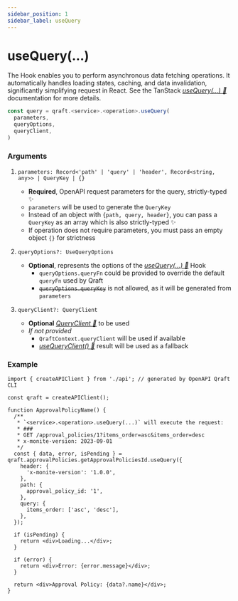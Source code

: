 ```yaml
---
sidebar_position: 1
sidebar_label: useQuery
---
```


# useQuery(...)

The Hook enables you to perform asynchronous data fetching operations.
It automatically handles loading states, caching, and data invalidation,
significantly simplifying request in React.
See the TanStack [_useQuery(...) 🌴_](https://tanstack.com/query/latest/docs/framework/react/reference/useQuery)
documentation for more details.

```ts
const query = qraft.<service>.<operation>.useQuery(
  parameters,
  queryOptions,
  queryClient,
)
```

### Arguments

1. `parameters: Record<'path' | 'query' | 'header', Record<string, any>> | QueryKey | {}`
   - **Required**, OpenAPI request parameters for the query, strictly-typed ✨
   - `parameters` will be used to generate the `QueryKey`
   - Instead of an object with `{path, query, header}`, you can pass a `QueryKey` as an array
     which is also strictly-typed ✨
   - If operation does not require parameters, you must pass an empty object `{}` for strictness

2. `queryOptions?: UseQueryOptions`
   - **Optional**, represents the options of the [_useQuery(...) 🌴_](https://tanstack.com/query/latest/docs/framework/react/reference/useQuery) Hook
     - `queryOptions.queryFn` could be provided to override the default `queryFn` used by Qraft
     - ~~`queryOptions.queryKey`~~ is not allowed, as it will be generated from `parameters`

3. `queryClient?: QueryClient`
   - **Optional** [_QueryClient 🌴_](https://tanstack.com/query/latest/docs/reference/QueryClient) to be used
   - _If not provided_
     - `QraftContext.queryClient` will be used if available
     - [_useQueryClient() 🌴_](https://tanstack.com/query/latest/docs/framework/react/reference/useQueryClient)
       result will be used as a fallback

### Example

```tsx title="src/ApprovalPolicyName.tsx"
import { createAPIClient } from './api'; // generated by OpenAPI Qraft CLI

const qraft = createAPIClient();

function ApprovalPolicyName() {
  /**
   * `<service>.<operation>.useQuery(...)` will execute the request:
   * ###
   * GET /approval_policies/1?items_order=asc&items_order=desc
   * x-monite-version: 2023-09-01
   */
  const { data, error, isPending } = qraft.approvalPolicies.getApprovalPoliciesId.useQuery({
    header: {
      'x-monite-version': '1.0.0',
    },
    path: {
      approval_policy_id: '1',
    },
    query: {
      items_order: ['asc', 'desc'],
    },
  });

  if (isPending) {
    return <div>Loading...</div>;
  }

  if (error) {
    return <div>Error: {error.message}</div>;
  }

  return <div>Approval Policy: {data?.name}</div>;
}
```
